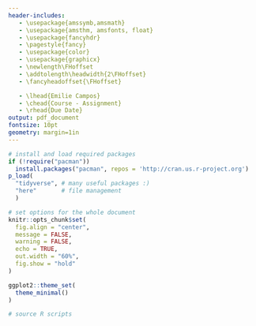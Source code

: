 ```yaml
---
header-includes:
   - \usepackage{amssymb,amsmath}
   - \usepackage{amsthm, amsfonts, float}
   - \usepackage{fancyhdr}
   - \pagestyle{fancy}
   - \usepackage{color}
   - \usepackage{graphicx}
   - \newlength\FHoffset
   - \addtolength\headwidth{2\FHoffset}
   - \fancyheadoffset{\FHoffset}

   - \lhead{Emilie Campos}
   - \chead{Course - Assignment}
   - \rhead{Due Date}
output: pdf_document
fontsize: 10pt
geometry: margin=1in
---
```


\setlength{\abovedisplayskip}{0pt}
\setlength{\belowdisplayskip}{0pt}
\setlength{\abovedisplayshortskip}{0pt}
\setlength{\belowdisplayshortskip}{0pt}

```r
# install and load required packages
if (!require("pacman")) 
  install.packages("pacman", repos = 'http://cran.us.r-project.org')
p_load(
  "tidyverse", # many useful packages :) 
  "here"       # file management 
  )

# set options for the whole document 
knitr::opts_chunk$set(
  fig.align = "center", 
  message = FALSE, 
  warning = FALSE, 
  echo = TRUE,
  out.width = "60%", 
  fig.show = "hold"
)

ggplot2::theme_set(
  theme_minimal()
)

# source R scripts

```
